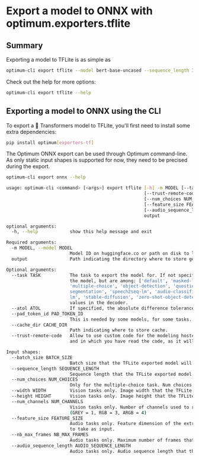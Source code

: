 <!--Copyright 2023 The HuggingFace Team. All rights reserved.

Licensed under the Apache License, Version 2.0 (the "License"); you may not use this file except in compliance with
the License. You may obtain a copy of the License at

http://www.apache.org/licenses/LICENSE-2.0

Unless required by applicable law or agreed to in writing, software distributed under the License is distributed on
an "AS IS" BASIS, WITHOUT WARRANTIES OR CONDITIONS OF ANY KIND, either express or implied. See the License for the
specific language governing permissions and limitations under the License.
-->

# Export a model to ONNX with optimum.exporters.tflite

## Summary

Exporting a model to TFLite is as simple as

```bash
optimum-cli export tflite --model bert-base-uncased --sequence_length 128 bert_tflite/
```

Check out the help for more options:

```bash
optimum-cli export tflite --help
```

## Exporting a model to ONNX using the CLI

To export a 🤗 Transformers model to TFLite, you'll first need to install some extra dependencies:

```bash
pip install optimum[exporters-tf]
```

The Optimum ONNX export can be used through Optimum command-line. As only static input shapes is supported for now, they need to be precised during the export.

```bash
optimum-cli export onnx --help

usage: optimum-cli <command> [<args>] export tflite [-h] -m MODEL [--task TASK] [--atol ATOL] [--pad_token_id PAD_TOKEN_ID] [--cache_dir CACHE_DIR]
                                                    [--trust-remote-code] [--batch_size BATCH_SIZE] [--sequence_length SEQUENCE_LENGTH]
                                                    [--num_choices NUM_CHOICES] [--width WIDTH] [--height HEIGHT] [--num_channels NUM_CHANNELS]
                                                    [--feature_size FEATURE_SIZE] [--nb_max_frames NB_MAX_FRAMES]
                                                    [--audio_sequence_length AUDIO_SEQUENCE_LENGTH]
                                                    output

optional arguments:
  -h, --help            show this help message and exit

Required arguments:
  -m MODEL, --model MODEL
                        Model ID on huggingface.co or path on disk to load model from.
  output                Path indicating the directory where to store generated TFLite model.

Optional arguments:
  --task TASK           The task to export the model for. If not specified, the task will be auto-inferred based on the model. Available tasks depend on
                        the model, but are among: ['default', 'masked-lm', 'causal-lm', 'seq2seq-lm', 'sequence-classification', 'token-classification',
                        'multiple-choice', 'object-detection', 'question-answering', 'image-classification', 'image-segmentation', 'masked-im', 'semantic-
                        segmentation', 'speech2seq-lm', 'audio-classification', 'audio-frame-classification', 'audio-ctc', 'audio-xvector', 'vision2seq-
                        lm', 'stable-diffusion', 'zero-shot-object-detection']. For decoder models, use `xxx-with-past` to export the model using past key
                        values in the decoder.
  --atol ATOL           If specified, the absolute difference tolerance when validating the model. Otherwise, the default atol for the model will be used.
  --pad_token_id PAD_TOKEN_ID
                        This is needed by some models, for some tasks. If not provided, will attempt to use the tokenizer to guess it.
  --cache_dir CACHE_DIR
                        Path indicating where to store cache.
  --trust-remote-code   Allow to use custom code for the modeling hosted in the model repository. This option should only be set for repositories you trust
                        and in which you have read the code, as it will execute on your local machine arbitrary code present in the model repository.

Input shapes:
  --batch_size BATCH_SIZE
                        Batch size that the TFLite exported model will be able to take as input.
  --sequence_length SEQUENCE_LENGTH
                        Sequence length that the TFLite exported model will be able to take as input.
  --num_choices NUM_CHOICES
                        Only for the multiple-choice task. Num choices that the TFLite exported model will be able to take as input.
  --width WIDTH         Vision tasks only. Image width that the TFLite exported model will be able to take as input.
  --height HEIGHT       Vision tasks only. Image height that the TFLite exported model will be able to take as input.
  --num_channels NUM_CHANNELS
                        Vision tasks only. Number of channels used to represent the image that the TFLite exported model will be able to take as input.
                        (GREY = 1, RGB = 3, ARGB = 4)
  --feature_size FEATURE_SIZE
                        Audio tasks only. Feature dimension of the extracted features by the feature extractor that the TFLite exported model will be able
                        to take as input.
  --nb_max_frames NB_MAX_FRAMES
                        Audio tasks only. Maximum number of frames that the TFLite exported model will be able to take as input.
  --audio_sequence_length AUDIO_SEQUENCE_LENGTH
                        Audio tasks only. Audio sequence length that the TFLite exported model will be able to take as input.
```
